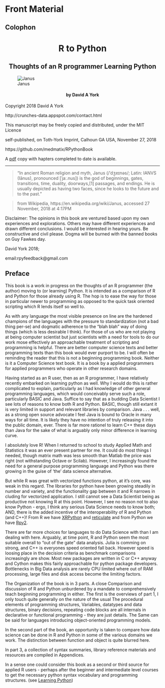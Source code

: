 # Front Material

## Colophon

<h1 style="text-align:center;">R to Python</h1>
<h2 style="text-align:center;">Thoughts of an R programmer Learning Python</h2>

![Janus](images/Janus-iStock-494706611alpha.png)

<h4 style="text-align:center;">by David A York</h4>
   
  
     
   
Copyright 2018 David A York

http://crunches-data.appspot.com/contact.html 

This manuscript may be freely copied and distributed, under the MIT Licence

self-published, on Toth-York Imprint, Calhoun GA USA, November 27, 2018 

https://github.com/medmatix/RPythonBook 

A [pdf](RPythonBookc.pdf) copy with hapters completed to date is available.
  


___

>"In ancient Roman religion and myth, Janus (/ˈdʒeɪnəs/; Latin: IANVS (Iānus), pronounced [ˈjaː.nus]) is the god of beginnings, gates, transitions, time, duality, doorways,[1] passages, and endings. He is usually depicted as having two faces, since he looks to the future and to the past." 

>from Wikipedia, https://en.wikipedia.org/wiki/Janus, accessed 27 November, 2018 at 4:17PM
  
  
  
Disclaimer:  The opinions in this book are ventured based upon my own experiences and explorations. Others may have different experiences and drawn different conclusions. I would be interested in hearing yours. Be constructive and civil please. Dogma will be burned with the banned books on Guy Fawkes day.
  
  
David York 2018; 
  
email:rpyfeedback@gmail.com
  
  
## Preface

This book is a work in progress on the thoughts of an R programmer (the author) moving to (or learning) Python. It is intended as a comparison of R and Python for those already using R. The hop is to ease the way for those in particular newer to programming as opposed to the quick task oriented scripting which R lends itself so well to. 

As with any language the most visible presence on line are the hardened champions of the languages with the pressure to standardization (not a bad thing per-se) and dogmatic adherence to the "blah blah" way of doing things (which is less desirable I think). For those of us who are not playing at being computer scientist but just scientists with a need for tools to do our work mose effectively an approachable treatment of scripting and programming is helpful. There are better computer science texts and better programming texts than this book would ever purport to be.  I will often be reminding the reader that this is not a beginning programming book. Neither is it a Computer Science text book. It is a book by a applied programmers  for applied programmers who operate in other research domains.

Having started as an R user, then as an R programmer, I have relatively recently embarked on learning python as well. Why I would do this is rather complicated to explain, particularly as I had knowledge of other general programming languages, which would conceivably serve such a role, particularly BASIC and Java. Suffice to say that as a budding Data Scientist I see lots of reasons to know both R and Python. BASIC, though still extant it is very limited in support and relevant libraries by comparison. Java . . .  well, as a strong open source advocate I feel Java is bound to Oracle in many ways for all time. It is likely they have no intention of truly releasing it into the public domain, ever. There is far more rationel to learn C++ these days than Java for the sake of what is arguably only minor difference in learning curve.

I absolutely love R! When I returned to school to study Applied Math and Statistics it was an ever present partner for me. It could do most things I needed, though matrix math was less smooth than Matlab the price was right (not withstanding Octave or Scilab). However, I increasingly found the need for a general purpose programming language and Python was there growing in the guise of 'the' data science alternative.

But while R was great with vectorized functions python, at it's core, was weak in this regard. The libraries for python have been growing steadily in number and variety, and the functionality gap between it and R narrows in cluding for vectorized application. I still cannot see a Data Scientist being as productive not knowing R at this point. However, I see no reason not to also know Python - ergo, I think any serious Data Science needs to know both; AND, there is the added incentive of the interoperability of R and Python (and C++)! From R we have [XRPython](https://cran.cnr.berkeley.edu/web/packages/XRPython/index.html) and [reticulate](https://cran.cnr.berkeley.edu/web/packages/reticulate/index.html) and from Python we have [Rpy2](https://rpy2.bitbucket.io/).

There are far more choices for languages to do Data Science with than I am dealing with here. Arguably, at time point, R and Python seem the most suitable overall to "out of the gate" data analysis. Julia is comming on strong, and C++ is everyones speed oriented fall back. However speed is loosing place in the decision criteria as benchmark comparisons increasingly are show. Most new packages are written in C or C++ anyway and Cython makes this fairly approachable for python package developers. Bottlenecks in Big Data analysis are rarely CPU  limited where out of RAM processing, large files and disk access become the limiting factors.

The Organization of the book is in 3 parts. A close Comparison and discussion of R and Python unburdened by a mandate to comprehensively teach beginning programming in either. The first is the overviews of part 1, I only touch quite generally on the nature of the usual The procedural elements of programming structures,  Variables, datatypes and data structures, binary decisions, repeating code blocks are all internals in declarative or functional programming - they are just details. The Same can be said for languages introducing object-oriented programming models.

In the second part of the book, an opportunity is taken to compare how data science can be done in R and Python in some of the various domains we work. The distinction between function and object is quite blurred here.

In part 3, a collection of syntax summaries, library reference materials and resources are compiled in Appendices.

In a sense one could consider this book as a second or third source for applied R users \index{learning python} - perhaps after the beginner and intermediate level courses to get the necessary python syntax vocabulary and programming structures. (see [Learning Python](references.html#Lutz-Mark-Learning- Python-4th-Ed-OReilly-Media-Sebastopol-CA-2009))

